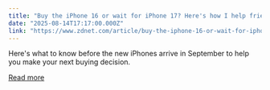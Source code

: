 ```yaml
---
title: "Buy the iPhone 16 or wait for iPhone 17? Here's how I help friends and family decide"
date: "2025-08-14T17:17:00.000Z"
link: "https://www.zdnet.com/article/buy-the-iphone-16-or-wait-for-iphone-17-heres-how-i-help-friends-and-family-decide/"
---
```


Here's what to know before the new iPhones arrive in September to help you make your next buying decision.

[Read more](https://www.zdnet.com/article/buy-the-iphone-16-or-wait-for-iphone-17-heres-how-i-help-friends-and-family-decide/)

